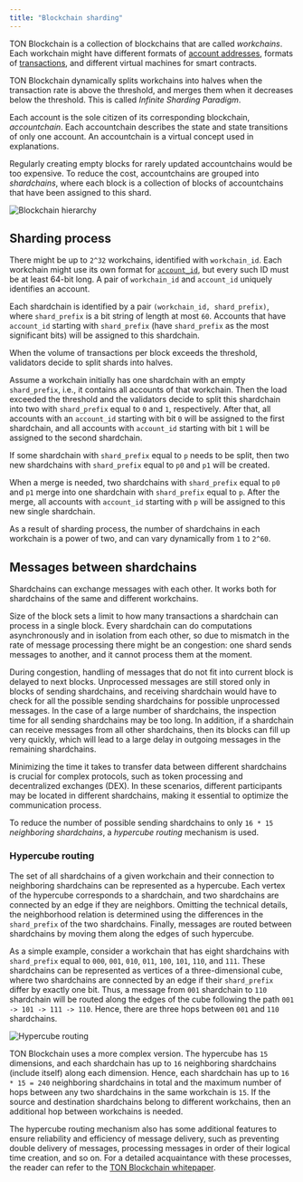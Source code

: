 ```yaml
---
title: "Blockchain sharding"
---
```



TON Blockchain is a collection of blockchains that are called _workchains_. Each workchain might have different formats of [account addresses](/foundations/addresses/overview), formats of [transactions](/foundations/transaction), and different virtual machines for smart contracts.

TON Blockchain dynamically splits workchains into halves when the transaction rate is above the threshold, and merges them when it decreases below the threshold. This is called _Infinite Sharding Paradigm_.

Each account is the sole citizen of its corresponding blockchain, _accountchain_. Each accountchain describes the state and state transitions of only one account. An accountchain is a virtual concept used in explanations.

Regularly creating empty blocks for rarely updated accountchains would be too expensive. To reduce the cost, accountchains are grouped into _shardchains_, where each block is a collection of blocks of accountchains that have been assigned to this shard.

<Image
  src="/resources/images/blockchain_sharding.png"
  alt="Blockchain hierarchy"
/>

## Sharding process

There might be up to `2^32` workchains, identified with `workchain_id`. Each workchain might use its own format for [`account_id`](/foundations/addresses/overview#account-id), but every such ID must be at least 64-bit long. A pair of `workchain_id` and `account_id` uniquely identifies an account.

Each shardchain is identified by a pair `(workchain_id, shard_prefix)`, where `shard_prefix` is a bit string of length at most `60`. Accounts that have `account_id` starting with `shard_prefix` (have `shard_prefix` as the most significant bits) will be assigned to this shardchain.

When the volume of transactions per block exceeds the threshold, validators decide to split shards into halves.

Assume a workchain initially has one shardchain with an empty `shard_prefix`, i.e., it contains all accounts of that workchain. Then the load exceeded the threshold and the validators decide to split this shardchain into two with `shard_prefix` equal to `0` and `1`, respectively. After that, all accounts with an `account_id` starting with bit `0` will be assigned to the first shardchain, and all accounts with `account_id` starting with bit `1` will be assigned to the second shardchain.

If some shardchain with `shard_prefix` equal to `p` needs to be split, then two new shardchains with `shard_prefix` equal to `p0` and `p1` will be created.

When a merge is needed, two shardchains with `shard_prefix` equal to `p0` and `p1` merge into one shardchain with `shard_prefix` equal to `p`. After the merge, all accounts with `account_id` starting with `p` will be assigned to this new single shardchain.

As a result of sharding process, the number of shardchains in each workchain is a power of two, and can vary dynamically from `1` to `2^60`.

## Messages between shardchains

Shardchains can exchange messages with each other. It works both for shardchains of the same and different workchains.

Size of the block sets a limit to how many transactions a shardchain can process in a single block. Every shardchain can do computations asynchronously and in isolation from each other, so due to mismatch in the rate of message processing there might be an congestion: one shard sends messages to another, and it cannot process them at the moment.

During congestion, handling of messages that do not fit into current block is delayed to next blocks. Unprocessed messages are still stored only in blocks of sending shardchains, and receiving shardchain would have to check for all the possible sending shardchains for possible unprocessed messages. In the case of a large number of shardchains, the inspection time for all sending shardchains may be too long. In addition, if a shardchain can receive messages from all other shardchains, then its blocks can fill up very quickly, which will lead to a large delay in outgoing messages in the remaining shardchains.

Minimizing the time it takes to transfer data between different shardchains is crucial for complex protocols, such as token processing and decentralized exchanges (DEX). In these scenarios, different participants may be located in different shardchains, making it essential to optimize the communication process.

To reduce the number of possible sending shardchains to only `16 * 15` _neighboring shardchains_, a _hypercube routing_ mechanism is used.

### Hypercube routing

The set of all shardchains of a given workchain and their connection to neighboring shardchains can be represented as a hypercube. Each vertex of the hypercube corresponds to a shardchain, and two shardchains are connected by an edge if they are neighbors. Omitting the technical details, the neighborhood relation is determined using the differences in the `shard_prefix` of the two shardchains. Finally, messages are routed between shardchains by moving them along the edges of such hypercube.

As a simple example, consider a workchain that has eight shardchains with `shard_prefix` equal to `000`, `001`, `010`, `011`, `100`, `101`, `110`, and `111`. These shardchains can be represented as vertices of a three-dimensional cube, where two shardchains are connected by an edge if their `shard_prefix` differ by exactly one bit. Thus, a message from `001` shardchain to `110` shardchain will be routed along the edges of the cube following the path `001 -> 101 -> 111 -> 110`. Hence, there are three hops between `001` and `110` shardchains.

<Image
  src="/resources/images/hypercube_routing.png"
  alt="Hypercube routing"
/>

TON Blockchain uses a more complex version. The hypercube has `15` dimensions, and each shardchain has up to `16` neighboring shardchains (include itself) along each dimension. Hence, each shardchain has up to `16 * 15 = 240` neighboring shardchains in total and the maximum number of hops between any two shardchains in the same workchain is `15`. If the source and destination shardchains belong to different workchains, then an additional hop between workchains is needed.

The hypercube routing mechanism also has some additional features to ensure reliability and efficiency of message delivery, such as preventing double delivery of messages, processing messages in order of their logical time creation, and so on. For a detailed acquaintance with these processes, the reader can refer to the [TON Blockchain whitepaper](/foundations/whitepapers/tblkch#2-2-hypercube-routing-protocol).
